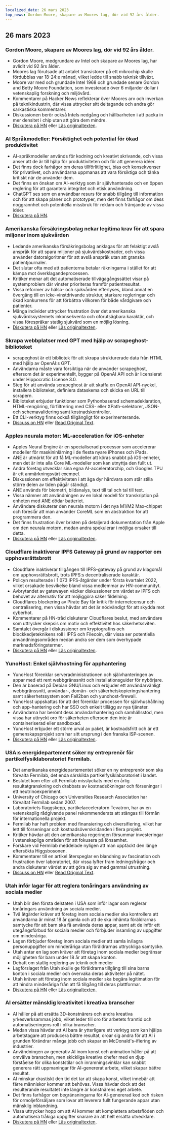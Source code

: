 ```yaml
---
localized_date: 26 mars 2023
top_news: Gordon Moore, skapare av Moores lag, dör vid 92 års ålder.
---
```




<CallToAction />

<Steps>

## 26 mars 2023

### Gordon Moore, skapare av Moores lag, dör vid 92 års ålder.

- Gordon Moore, medgrundare av Intel och skapare av Moores lag, har avlidit vid 92 års ålder.
- Moores lag förutsade att antalet transistorer på ett mikrochip skulle fördubblas var 18-24:e månad, vilket ledde till snabb teknisk tillväxt.
- Moore var med och grundade Intel 1968 och grundade senare Gordon and Betty Moore Foundation, som investerade över 6 miljarder dollar i vetenskaplig forskning och miljövård.
- Kommentarer på Hacker News reflekterar över Moores arv och inverkan på teknikindustrin, där vissa uttrycker sitt deltagande och andra gör sarkastiska kommentarer.
- Diskussionen berör också Intels nedgång och hållbarheten i att packa in mer densitet i chip utan att göra dem mindre.
- [Diskutera på HN](http://news.ycombinator.com/item?id=35297420) eller [Läs originaltexten](https://www.moore.org/article-detail?newsUrlName=in-memoriam-gordon-moore-1929-2023).

### AI Språkmodeller: Försiktighet och potential för ökad produktivitet

- AI-språkmodeller används för kodning och kreativt skrivande, och vissa anser att de är till hjälp för produktiviteten och för att generera idéer.
- Det finns dock farhågor om deras tillförlitlighet, bias och konsekvenser för privatlivet, och användarna uppmanas att vara försiktiga och tänka kritiskt när de använder dem.
- Det finns en önskan om AI-verktyg som är självhanterade och en öppen reglering för att garantera integritet och etisk användning.
- ChatGPT ses som en användbar resurs för snabb tillgång till information och för att skapa planer och prototyper, men det finns farhågor om dess noggrannhet och potentiella missbruk för reklam och främjande av vissa idéer.
- [Diskutera på HN](http://news.ycombinator.com/item?id=35299071).

### Amerikanska försäkringsbolag nekar legitima krav för att spara miljoner inom sjukvården

- Ledande amerikanska försäkringsbolag anklagas för att felaktigt avslå anspråk för att spara miljoner på sjukvårdskostnader, och vissa använder datoralgoritmer för att avslå anspråk utan att granska patientjournaler.
- Det slutar ofta med att patienterna betalar räkningarna i stället för att kämpa mot överklagandeprocessen.
- Kritiker menar att det automatiserade tillvägagångssättet visar på systemproblem där vinster prioriteras framför patientresultat.
- Vissa reformer av hälso- och sjukvården efterlyses, bland annat en övergång till en icke-vinstdrivande struktur, starkare regleringar och ökad konkurrens för att förbättra villkoren för både vårdgivare och patienter.
- Många individer uttrycker frustration över det amerikanska sjukvårdssystemets inkonsekventa och oförutsägbara karaktär, och vissa förespråkar statlig sjukvård som en möjlig lösning.
- [Diskutera på HN](http://news.ycombinator.com/item?id=35304017) eller [Läs originaltexten](https://www.propublica.org/article/cigna-pxdx-medical-health-insurance-rejection-claims).

### Skrapa webbplatser med GPT med hjälp av scrapeghost-biblioteket

- scrapeghost är ett bibliotek för att skrapa strukturerade data från HTML med hjälp av OpenAI:s GPT.
- Användarna måste vara försiktiga när de använder scrapeghost, eftersom det är experimentellt, bygger på OpenAI API och är licensierat under Hippocratic License 3.0.
- Steg för att använda scrapeghost är att skaffa en OpenAI API-nyckel, installera biblioteket, definiera dataskema och skicka en URL till scrapern.
- Biblioteket erbjuder funktioner som Pythonbaserad schemadeklaration, HTML-rengöring, förfiltrering med CSS- eller XPath-selektorer, JSON- och schemavalidering samt kostnadskontroller.
- Ett CLI-verktyg finns också tillgängligt för experimenterande.
- [Discuss on HN](http://news.ycombinator.com/item?id=35305655) eller [Read Original Text](https://jamesturk.github.io/scrapeghost/).

### Apples neurala motor: ML-acceleration för iOS-enheter

- Apples Neural Engine är en specialiserad processor som accelererar modeller för maskininlärning i de flesta nyare iPhones och iPads.
- ANE är utmärkt för att få ML-modeller att köras snabbt på iOS-enheter, men det är inte alla Core ML-modeller som kan utnyttja den fullt ut.
- Andra företag utvecklar sina egna AI-acceleratorchip, och Googles TPU är ett anmärkningsvärt exempel.
- Diskussionen om effektiviteten i att äga dyr hårdvara som står stilla större delen av tiden pågår ständigt.
- ANE används för biometri, bildanalys, text till tal och tal till text.
- Vissa nämner att användningen av en lokal modell för transkription på enheten med ANE dödar batteriet.
- Användare diskuterar den neurala motorn i det nya M1/M2 Max-chippet och föreslår att man använder CoreML som en abstraktion för att programmera den.
- Det finns frustration över bristen på detaljerad dokumentation från Apple om den neurala motorn, medan andra spekulerar i möjliga orsaker till detta.
- [Diskutera på HN](http://news.ycombinator.com/item?id=35301447) eller [Läs originaltexten](https://github.com/hollance/neural-engine).

### Cloudflare inaktiverar IPFS Gateway på grund av rapporter om upphovsrättsbrott

- Cloudflare inaktiverar tillgången till IPFS-gateway på grund av klagomål om upphovsrättsbrott, trots IPFS:s decentraliserade karaktär.
- Policyn resulterade i 1 073 IPFS-åtgärder under första kvartalet 2022, vilket orsakade besvikelse bland vissa medlemmar av HN-communityt.
- Avbrytandet av gatewayen väcker diskussioner om värdet av IPFS och behovet av alternativ för att möjliggöra säker fildelning.
- Cloudflares blockering av Pirate Bay får kritik för internetcensur och centralisering, men vissa hävdar att det är nödvändigt för att skydda mot cyberhot.
- Kommentarer på HN-tråd diskuterar Cloudflares beslut, med användare som uttrycker skepsis om motiv och effektivitet hos säkerhetssviten.
- Samtalet övergår i diskussioner om kryptografins och blockkedjeteknikens roll i IPFS och Filecoin, där vissa ser potentiella användningsområden medan andra ser dem som överhypade marknadsföringstermer.
- [Diskutera på HN](http://news.ycombinator.com/item?id=35300200) eller [Läs originaltexten](https://torrentfreak.com/cloudflare-disables-access-to-pirated-content-on-its-ipfs-gateway-230324/).

### YunoHost: Enkel självhostning för apphantering

- YunoHost förenklar serveradministrationen och självhanteringen av appar med ett rent webbgränssnitt och installationsguider för nybörjare.
- Den är baserad på Debian GNU/Linux och erbjuder ett användarvänligt webbgränssnitt, användar-, domän- och säkerhetskopieringshantering samt säkerhetssystem som Fail2ban och yunohost-firewall.
- YunoHost uppskattas för att det förenklar processen för självhushållning och app-hantering och har SSO och enkelt tillägg av nya tjänster.
- Användarna har berömt dess användarhantering och samhällsstöd, men vissa har uttryckt oro för säkerheten eftersom den inte är containeriserad eller sandboxad.
- YunoHost erbjuder ett större urval av paket, är kostnadsfritt och är ett gemenskapsprojekt som har sitt ursprung i den franska ISP-scenen.
- [Diskutera på HN](http://news.ycombinator.com/item?id=35300482) eller [Läs originaltexten](https://yunohost.org).

### USA:s energidepartement söker ny entreprenör för partikelfysiklaboratoriet Fermilab.

- Det amerikanska energidepartementet söker en ny entreprenör som ska förvalta Fermilab, det enda särskilda partikelfysiklaboratoriet i landet.
- Beslutet kom efter att Fermilab misslyckats med en årlig resultatgranskning och drabbats av kostnadsökningar och förseningar i ett neutrinoexperiment.
- University of Chicago och Universities Research Association har förvaltat Fermilab sedan 2007.
- Laboratoriets flaggskepp, partikelacceleratorn Tevatron, har av en vetenskaplig rådgivande panel rekommenderats att stängas till förmån för internationella projekt.
- Fermilab har haft problem med finansiering och diversifiering, vilket har lett till förseningar och kostnadsöverskridanden i flera projekt.
- Kritiker hävdar att den amerikanska regeringen försummar investeringar i vetenskapliga områden för att fokusera på lönsamhet.
- Forskare vid Fermilab meddelade nyligen att man upptäckt den länge eftersökta Higgsbosonen.
- Kommentarer till en artikel återspeglar en blandning av fascination och frustration över laboratoriet, där vissa lyfter fram ledningsfrågor och andra diskuterar värdet av att göra sig av med gammal utrustning.
- [Discuss on HN](http://news.ycombinator.com/item?id=35303391) eller [Read Original Text](https://www.science.org/content/article/major-shake-coming-fermilab-troubled-u-s-particle-physics-center).

### Utah inför lagar för att reglera tonåringars användning av sociala medier

- Utah blir den första delstaten i USA som inför lagar som reglerar tonåringars användning av sociala medier.
- Två åtgärder kräver att företag inom sociala medier ska kontrollera att användarna är minst 18 år gamla och att de ska inhämta föräldrarnas samtycke för att barn ska få använda deras appar, samt att de inför ett utegångsförbud för sociala medier och förbjuder insamling av uppgifter om minderåriga.
- Lagen förbjuder företag inom sociala medier att samla in/lagra personuppgifter om minderåriga utan föräldrarnas uttryckliga samtycke.
- Utah antar en lag som kräver att företag inom sociala medier begränsar möjligheten för barn under 18 år att skapa konton.
- Debatt om statlig reglering av teknik och medier
- Lagförslaget från Utah skulle ge föräldrarna tillgång till sina barns konton i sociala medier och övervaka deras aktiviteter på nätet.
- Utah kräver att företag inom sociala medier ska begära legitimation för att hindra minderåriga från att få tillgång till deras plattformar.
- [Diskutera på HN](http://news.ycombinator.com/item?id=35307647) eller [Läs originaltexten](https://www.bbc.com/news/world-us-canada-65060733).

### AI ersätter mänsklig kreativitet i kreativa branscher

- AI håller på att ersätta 3D-konstnärers och andra kreativa yrkesverksammas jobb, vilket leder till oro för arbetets framtid och automatiseringens roll i olika branscher.
- Medan vissa hävdar att AI bara är ytterligare ett verktyg som kan hjälpa arbetstagare att producera bättre resultat, oroar sig andra för att AI i grunden förändrar många jobb och skapar en McDonald's-ifiering av industrier.
- Användningen av generativ AI inom konst och animation håller på att omvälva branschen, men skickliga kreativa chefer med en djup förståelse för olika konststilar och inramningsvinklar kan snabbt generera rätt uppmaningar för AI-genererat arbete, vilket skapar bättre resultat.
- AI minskar drastiskt den tid det tar att skapa konst, vilket innebär att färre människor kommer att behövas. Vissa hävdar dock att det resulterande resultatet inte längre är konstnärens eget arbete.
- Det finns farhågor om begränsningarna för AI-genererad kod och risken för ormoljeförsäljare som lovar att leverera fullt fungerande appar utan mänsklig inblandning.
- Vissa uttrycker hopp om att AI kommer att komplettera arbetsflöden och automatisera tråkiga uppgifter snarare än att helt ersätta utvecklare.
- [Diskutera på HN](http://news.ycombinator.com/item?id=35308498) eller [Läs originaltexten](https://reddit.com/r/blender/comments/121lhfq/i_lost_everything_that_made_me_love_my_job/).

</Steps>
